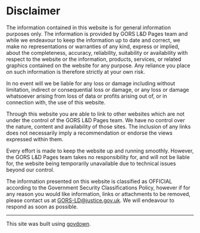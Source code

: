 # Disclaimer

The information contained in this website is for general information purposes only. The information is provided by GORS L&D Pages team and while we endeavour to keep the information up to date and correct, we make no representations or warranties of any kind, express or implied, about the completeness, accuracy, reliability, suitability or availability with respect to the website or the information, products, services, or related graphics contained on the website for any purpose. Any reliance you place on such information is therefore strictly at your own risk.

In no event will we be liable for any loss or damage including without limitation, indirect or consequential loss or damage, or any loss or damage whatsoever arising from loss of data or profits arising out of, or in connection with, the use of this website.

Through this website you are able to link to other websites which are not under the control of the GORS L&D Pages team. We have no control over the nature, content and availability of those sites. The inclusion of any links does not necessarily imply a recommendation or endorse the views expressed within them.

Every effort is made to keep the website up and running smoothly. However, the GORS L&D Pages team takes no responsibility for, and will not be liable for, the website being temporarily unavailable due to technical issues beyond our control.

The information presented on this website is classified as OFFICIAL according to the Government Security Classifications Policy, however if for any reason you would like information, links or attachments to be removed, please contact us at [GORS-LD@justice.gov.uk](mailto:gors-ld@justice.gov.uk). We will endeavour to respond as soon as possible.


---

::: {.small-para}
This site was built using [govdown](https://ukgovdatascience.github.io/govdown/).
:::
